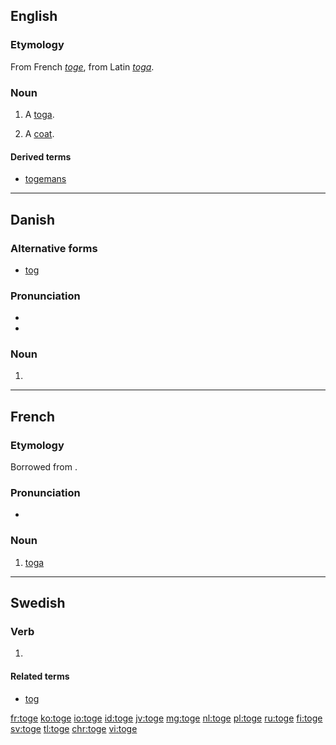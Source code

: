 ==English==

===Etymology===
From French ''[[toge#French|toge]]'', from Latin ''[[toga#Latin|toga]]''.

===Noun===
{{en-noun}}

# {{context|obsolete|lang=en}} A [[toga]].
# {{context|cant|lang=en}} A [[coat]].

====Derived terms====
* [[togemans]]

----

==Danish==

===Alternative forms===
* [[tog]]

===Pronunciation===
* {{IPA|/tɔːɡə/|[ˈtˢɔːwə]|lang=da}}
* {{homophones|tåge|lang=da}}

===Noun===
{{head|da|noun form|g=n}}

# {{form of|plural indefinite|tog|lang=da}}

----

==French==

===Etymology===
Borrowed from {{etyl|la|fr}} {{term|toga|lang=la}}.

===Pronunciation===
* {{IPA|/tɔʒ/|lang=fr}}

===Noun===
{{fr-noun|f}}

# [[toga]]

----

==Swedish==

===Verb===
{{head|sv|verb form}}

# {{context|dated|lang=sv}} {{sv-verb-form-subjunctive|taga}}

====Related terms====
* [[tog]]

[[fr:toge]]
[[ko:toge]]
[[io:toge]]
[[id:toge]]
[[jv:toge]]
[[mg:toge]]
[[nl:toge]]
[[pl:toge]]
[[ru:toge]]
[[fi:toge]]
[[sv:toge]]
[[tl:toge]]
[[chr:toge]]
[[vi:toge]]